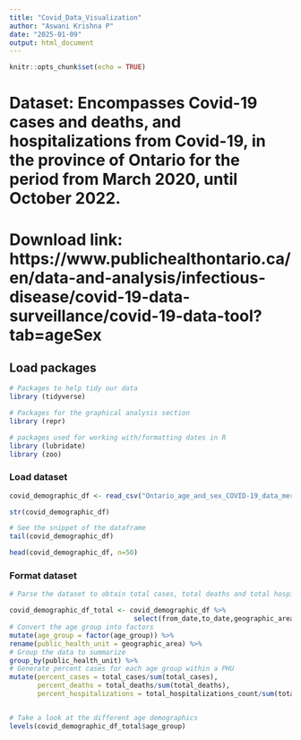 ```yaml
---
title: "Covid_Data_Visualization"
author: "Aswani Krishna P"
date: "2025-01-09"
output: html_document
---
```


```r
knitr::opts_chunk$set(echo = TRUE)
```

# Dataset: Encompasses Covid-19 cases and deaths, and hospitalizations from Covid-19, in the province of Ontario for the period from March 2020, until October 2022.

# Download link: https://www.publichealthontario.ca/en/data-and-analysis/infectious-disease/covid-19-data-surveillance/covid-19-data-tool?tab=ageSex

## Load packages
```r
# Packages to help tidy our data 
library (tidyverse) 

# Packages for the graphical analysis section 
library (repr) 

# packages used for working with/formatting dates in R 
library (lubridate) 
library (zoo)
```

### Load dataset
```r
covid_demographic_df <- read_csv("Ontario_age_and_sex_COVID-19_data_merged_filtered.csv")

str(covid_demographic_df)

# See the snippet of the dataframe
tail(covid_demographic_df)

head(covid_demographic_df, n=50)
```
### Format dataset
```r
# Parse the dataset to obtain total cases, total deaths and total hospitalization

covid_demographic_df_total <- covid_demographic_df %>%
                               select(from_date,to_date,geographic_area,age_group,total_cases,total_deaths,total_hospitalizations_count) %>%
# Convert the age group into factors
mutate(age_group = factor(age_group)) %>%
rename(public_health_unit = geographic_area) %>%
# Group the data to summarize
group_by(public_health_unit) %>%
# Generate percent cases for each age group within a PHU
mutate(percent_cases = total_cases/sum(total_cases),
       percent_deaths = total_deaths/sum(total_deaths),
       percent_hospitalizations = total_hospitalizations_count/sum(total_hospitalizations_count))


# Take a look at the different age demographics 
levels(covid_demographic_df_total$age_group)
```
```r

```


